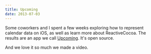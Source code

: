 ```yaml
---
title: Upcoming
date: 2013-07-03
---
```


Some coworkers and I spent a few weeks exploring how to represent calendar data on iOS, as well as learn more about ReactiveCocoa. The results are an app we call [Upcoming](http://labs.teehanlax.com/project/upcoming). It's open source.

And we love it so much we made a video.

<Wide src="https://player.vimeo.com/video/69623560?wmode=opaque&amp;api=1" />
